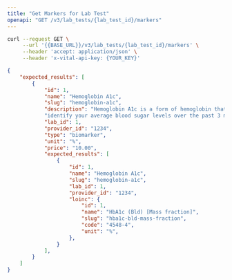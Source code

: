 ```yaml
---
title: "Get Markers for Lab Test"
openapi: "GET /v3/lab_tests/{lab_test_id}/markers"
---
```


<RequestExample>

```bash cURL
curl --request GET \
     --url '{{BASE_URL}}/v3/lab_tests/{lab_test_id}/markers' \
     --header 'accept: application/json' \
     --header 'x-vital-api-key: {YOUR_KEY}'
```

</RequestExample>

<ResponseExample>

```json Response
{
    "expected_results": [
        {
            "id": 1,
            "name": "Hemoglobin A1c",
            "slug": "hemoglobin-a1c",
            "description": "Hemoglobin A1c is a form of hemoglobin that is measured "
            "identify your average blood sugar levels over the past 3 months.",
            "lab_id": 1,
            "provider_id": "1234",
            "type": "biomarker",
            "unit": "%",
            "price": "10.00",
            "expected_results": [
                {
                    "id": 1,
                    "name": "Hemoglobin A1c",
                    "slug": "hemoglobin-a1c",
                    "lab_id": 1,
                    "provider_id": "1234",
                    "loinc": {
                        "id": 1,
                        "name": "HbA1c (Bld) [Mass fraction]",
                        "slug": "hba1c-bld-mass-fraction",
                        "code": "4548-4",
                        "unit": "%",
                    },
                }
            ],
        }
    ]
}
```

</ResponseExample>